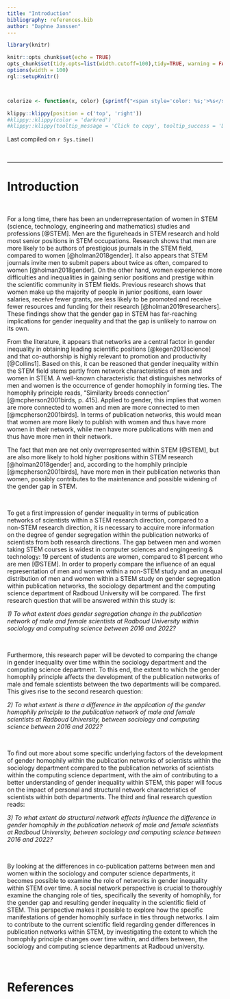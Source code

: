 ```yaml
---
title: "Introduction"
bibliography: references.bib
author: "Daphne Janssen"
---
```




```r
library(knitr)

knitr::opts_chunk$set(echo = TRUE)
opts_chunk$set(tidy.opts=list(width.cutoff=100),tidy=TRUE, warning = FALSE, message = FALSE,comment = "#>", cache=TRUE, class.source=c("test"), class.output=c("test2"))
options(width = 100)
rgl::setupKnitr()



colorize <- function(x, color) {sprintf("<span style='color: %s;'>%s</span>", color, x) }

```

```r
klippy::klippy(position = c('top', 'right'))
#klippy::klippy(color = 'darkred')
#klippy::klippy(tooltip_message = 'Click to copy', tooltip_success = 'Done')
```

Last compiled on `r Sys.time()`

<!---
Last compiled on `r format(Sys.time(), '%B, %Y')`
--->

<br>

----

# Introduction   

<br>

For a long time, there has been an underrepresentation of women in STEM (science, technology, engineering and mathematics) studies and professions [@STEM]. Men are the figureheads in STEM research and hold most senior positions in STEM occupations. Research shows that men are more likely to be authors of prestigious journals in the STEM field, compared to women [@holman2018gender]. It also appears that STEM journals invite men to submit papers about twice as often, compared to women [@holman2018gender]. On the other hand, women experience more difficulties and inequalities in gaining senior positions and prestige within the scientific community in STEM fields. Previous research shows that women make up the majority of people in junior positions, earn lower salaries, receive fewer grants, are less likely to be promoted and receive fewer resources and funding for their research [@holman2019researchers]. These findings show that the gender gap in STEM has far-reaching implications for gender inequality and that the gap is unlikely to narrow on its own.

From the literature, it appears that networks are a central factor in gender inequality in obtaining leading scientific positions [@kegen2013science] and that co-authorship is highly relevant to promotion and productivity [@Collins1]. Based on this, it can be reasoned that gender inequality within the STEM field stems partly from network characteristics of men and women in STEM. A well-known characteristic that distinguishes networks of men and women is the occurrence of gender homophily in forming ties. The homophily principle reads, “Similarity breeds connection” [@mcpherson2001birds, p. 415]. Applied to gender, this implies that women are more connected to women and men are more connected to men [@mcpherson2001birds]. In terms of publication networks, this would mean that women are more likely to publish with women and thus have more women in their network, while men have more publications with men and thus have more men in their network. 

The fact that men are not only overrepresented within STEM [@STEM], but are also more likely to hold higher positions within STEM research [@holman2018gender] and, according to the homphily principle [@mcpherson2001birds], have more men in their publication networks than women, possibly contributes to the maintenance and possible widening of the gender gap in STEM.

<br>

To get a first impression of gender inequality in terms of publication networks of scientists within a STEM research direction, compared to a non-STEM research direction, it is necessary to acquire more information on the degree of gender segregation within the publication networks of scientists from both research directions. The gap between men and women taking STEM courses is widest in computer sciences and engingeering & technology: 19 percent of students are women, compared to 81 percent who are men [@STEM]. In order to properly compare the influence of an equal representation of men and women within a non-STEM study and an unequal distribution of men and women within a STEM study on gender segregation within publication networks, the sociology department and the computing science department of Radboud University will be compared. The first research question that will be answered within this study is: 

*1) To what extent does gender segregation change in the publication network of male and female scientists at Radboud University within sociology and computing science between 2016 and 2022?*

<br>

Furthermore, this research paper will be devoted to comparing the change in gender inequality over time within the sociology department and the computing science department. To this end, the extent to which the gender homophily principle affects the development of the publication networks of male and female scientists between the two departments will be compared. This gives rise to the second research question:

*2) To what extent is there a difference in the application of the gender homophily principle to the publication network of male and female scientists at Radboud University, between sociology and computing science between 2016 and 2022?*

<br>

To find out more about some specific underlying factors of the development of gender homophily within the publication networks of scientists within the sociology department compared to the publication networks of scientists within the computing science department, with the aim of contributing to a better understanding of gender inequality within STEM, this paper will focus on the impact of personal and structural network characteristics of scientists within both departments. The third and final research question reads:

*3) To what extent do structural network effects influence the difference in gender homophily in the publication network of male and female scientists at Radboud University, between sociology and computing science between 2016 and 2022?*

<br>

By looking at the differences in co-publication patterns between men and women within the sociology and computer science departments, it becomes possible to examine the role of networks in gender inequality within STEM over time. A social network perspective is crucial to thoroughly examine the changing role of ties, specifically the severity of homophily, for the gender gap and resulting gender inequality in the scientific field of STEM. This perspective makes it possible to explore how the specific manifestations of gender homophily surface in ties through networks. I aim to contribute to the current scientific field regarding gender differences in publication networks within STEM, by investigating the extent to which the homophily principle changes over time within, and differs between, the sociology and computing science departments at Radboud university.

<br>

# References

